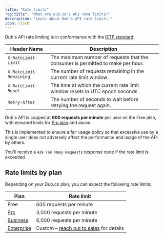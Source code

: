 ```yaml
---
title: "Rate limits"
"og:title": "What are Dub.co's API rate limits?"
description: "Learn about Dub's API rate limits."
icon: clock
---
```


Dub's API rate limiting is in conformance with the [IETF standard](https://datatracker.ietf.org/doc/html/draft-ietf-httpapi-ratelimit-headers):

| Header Name             | Description                                                                     |
| ----------------------- | ------------------------------------------------------------------------------- |
| `X-RateLimit-Limit`     | The maximum number of requests that the consumer is permitted to make per hour. |
| `X-RateLimit-Remaining` | The number of requests remaining in the current rate limit window.              |
| `X-RateLimit-Reset`     | The time at which the current rate limit window resets in UTC epoch seconds.    |
| `Retry-After`           | The number of seconds to wait before retrying the request again.                |

Dub's API is capped at **600 requests per minute** per user on the Free plan, with elevated limits for [Pro plan](https://dub.co/help/article/pro-plan) and above.

This is implemented to ensure a fair usage policy so that excessive use by a single user does not adversely affect the performance and usage of the API by others.

You'll receive a `429 Too Many Requests` response code if the rate limit is exceeded.

## Rate limits by plan

Depending on your Dub.co plan, you can expect the following rate limits:

| Plan                                                  | Rate limit                                                           |
| ----------------------------------------------------- | -------------------------------------------------------------------- |
| Free                                                  | 600 requests per minute                                              |
| [Pro](https://dub.co/help/article/pro-plan)           | 3,000 requests per minute                                            |
| [Business](https://dub.co/help/article/business-plan) | 6,000 requests per minute                                            |
| [Enterprise](https://dub.co/enterprise)               | Custom – [reach out to sales](https://dub.co/enterprise) for details |
